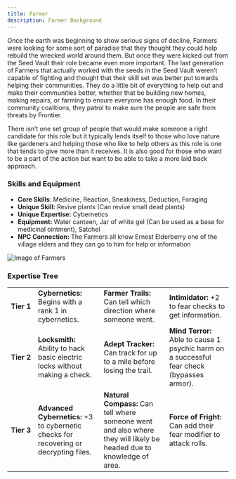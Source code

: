 ```yaml
---
title: Farmer
description: Farmer Background
---
```


Once the earth was beginning to show serious signs of decline, Farmers were looking for some sort of paradise that they thought they could help rebuild the wrecked world around them. But once they were kicked out from the Seed Vault their role became even more important. The last generation of Farmers that actually worked with the seeds in the Seed Vault weren’t capable of fighting and thought that their skill set was better put towards helping their communities. They do a little bit of everything to help out and make their communities better, whether that be building new homes, making repairs, or farming to ensure everyone has enough food. In their community coalitions, they patrol to make sure the people are safe from threats by Frontier. 

There isn’t one set group of people that would make someone a right candidate for this role but it typically lends itself to those who love nature like gardeners and helping those who like to help others as this role is one that tends to give more than it receives. It is also good for those who want to be a part of the action but want to be able to take a more laid back approach. 

### Skills and Equipment
- **Core Skills**: Medicine, Reaction, Sneakiness, Deduction, Foraging
- **Unique Skill:** Revive plants (Can revive small dead plants)
- **Unique Expertise:** Cybernetics
- **Equipment:** Water canteen, Jar of white gel (Can be used as a base for medicinal ointment), Satchel
- **NPC Connection:** The Farmers all know Ernest Elderberry one of the village elders and they can go to him for help or information 

![Image of Farmers](../../../assets/gronn-verden/woodland-farmer.jpg)

### Expertise Tree
|   |   |   |   |
|---|---|---|---|
| **Tier&nbsp;1** | **Cybernetics:** Begins with a rank 1 in cybernetics.                                 | **Farmer Trails:** Can tell which direction where someone went.                                                      | **Intimidator:** +2 to fear checks to get information.                                     |
| **Tier&nbsp;2** | **Locksmith:** Ability to hack basic electric locks without making a check.           | **Adept Tracker:** Can track for up to a mile before losing the trail.                                               | **Mind Terror:** Able to cause 1 psychic harm on a successful fear check (bypasses armor). |
| **Tier&nbsp;3** | **Advanced Cybernetics:** +3 to cybernetic checks for recovering or decrypting files. | **Natural Compass:** Can tell where someone went and also where they will likely be headed due to knowledge of area. | **Force of Fright:** Can add their fear modifier to attack rolls.                          |
